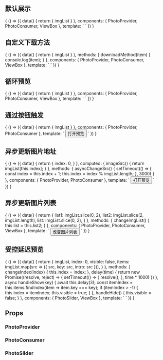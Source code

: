 
<Meta title="vue3-photo-preview" />

## 默认展示
<Canvas>
  <Story name="默认展示">
    {
      () => ({
        data() {
          return {
            imgList
          }
        },
        components: { PhotoProvider, PhotoConsumer, ViewBox },
        template: `
          <photo-provider>
            <photo-consumer v-for="src in imgList" :intro="src" :key="src" :src="src">
              <view-box :src="src" />
            </photo-consumer>
          </photo-provider>
        `
      })
    }
  </Story>
</Canvas>

## 自定义下载方法
<Canvas>
  <Story name="自定义下载方法">
    {
      () => ({
        data() {
          return {
            imgList
          }
        },
        methods: {
          downloadMethod(item) {
            console.log(item);
          }
        },
        components: { PhotoProvider, PhotoConsumer, ViewBox },
        template: `
          <photo-provider :downloadMethod="downloadMethod">
            <photo-consumer v-for="src in imgList" :intro="src" :key="src" :src="src">
              <view-box :src="src" />
            </photo-consumer>
          </photo-provider>
        `
      })
    }
  </Story>
</Canvas>

## 循环预览
<Canvas>
  <Story name="循环预览">
    {
      () => ({
        data() {
          return {
            imgList
          }
        },
        components: { PhotoProvider, PhotoConsumer, ViewBox },
        template: `
          <photo-provider :loop="true">
            <photo-consumer v-for="src in imgList" :intro="src" :key="src" :src="src">
              <view-box :src="src" />
            </photo-consumer>
          </photo-provider>
        `
      })
    }
  </Story>
</Canvas>

## 通过按钮触发
<Canvas>
  <Story name="通过按钮触发">
    {
      () => ({
        data() {
          return {
            imgList
          }
        },
        components: { PhotoProvider, PhotoConsumer },
        template: `
          <photo-provider>
            <photo-consumer v-for="(src, index) in imgList" :intro="src" :key="src" :src="src">
              <button v-if="index === 0">打开预览</button>
            </photo-consumer>
          </photo-provider>
        `
      })
    }
  </Story>
</Canvas>

## 异步更新图片地址
<Canvas>
  <Story name="异步更新图片地址">
    {
      () => ({
        data() {
          return {
            index: 0,
          }
        },
        computed: {
          imageSrc() {
            return imgList[this.index];
          }
        },
        methods: {
          asyncChangeSrc() {
            setTimeout(() => {
              const index = this.index + 1;
              this.index = index % imgList.length;
            }, 3000)
          }
        },
        components: { PhotoProvider, PhotoConsumer },
        template: `
          <photo-provider>
            <photo-consumer :intro="imageSrc" :src="imageSrc">
              <button @click="asyncChangeSrc">打开预览</button>
            </photo-consumer>
          </photo-provider>
        `
      })
    }
  </Story>
</Canvas>

## 异步更新图片列表
<Canvas>
  <Story name="异步更新图片列表">
    {
      () => ({
        data() {
          return {
            list1: imgList.slice(0, 2),
            list2: imgList.slice(2, imgList.length),
            list: imgList.slice(0, 2),
          }
        },
        methods: {
          changeImgList() {
            this.list = this.list2;
          }
        },
        components: { PhotoProvider, PhotoConsumer, ViewBox },
        template: `
          <photo-provider>
            <photo-consumer v-for="src in list" :intro="src" :key="src" :src="src">
              <view-box :src="src" />
            </photo-consumer>
            <button @click="changeImgList" style="vertical-align:top;">改变图片列表</button>
          </photo-provider>
        `
      })
    }
  </Story>
</Canvas>

## 受控延迟预览
<Canvas>
  <Story name="受控延迟预览">
    {
      () => ({
        data() {
          return {
            imgList,
            index: 0,
            visible: false,
            items: imgList.map(src => ({ src, key: src, intro: src })),
          }
        },
        methods: {
          changeIndex(index) {
            this.index = index;
          },
          delay(time) {
            return new Promise((resolve, reject) => {
              setTimeout(() => {
                resolve();
              }, time * 1000)
            })
          },
          async handleShow(key) {
            await this.delay(3);
            const itemIndex = this.items.findIndex(item => item.key === key);
            if (itemIndex > -1) {
              this.index = itemIndex;
              this.visible = true;
            }
          },
          handleHide() {
            this.visible = false;
          }
        },
        components: { PhotoSlider, ViewBox },
        template: `
          <view-box
            v-for="src in imgList"
            :key="src"
            :src="src"
            @click="handleShow(src)"
          />
          <photo-slider
            :items="items"
            :visible="visible"
            :index="index"
            @changeIndex="changeIndex"
            @clickMask="handleHide"
            @closeModal="handleHide"
          />
        `
      })
    }
  </Story>
</Canvas>

## Props

### PhotoProvider

<ArgsTable of={originPhotoProvider} />

### PhotoConsumer

<ArgsTable of={originPhotoConsumer} />

### PhotoSlider
<ArgsTable of={originPhotoSlider} />

